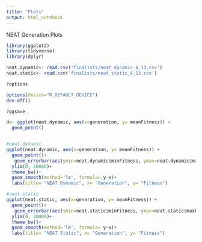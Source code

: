 ```yaml
---
title: "Plots"
output: html_notebook
---
```




NEAT Generation Plots
```r
library(ggplot2)
library(tidyverse)
library(dplyr)

neat.dynamic<- read.csv('finalists/neat_dynamic_4_13.csv')
neat.static<- read.csv('finalists/neat_static_4_13.csv')

?options

options(device="R_DEFAULT_DEVICE")
dev.off()

?ggsave

d<- ggplot(neat.dynamic, aes(x=generation, y= meanFitness)) + 
  geom_point()


#neat.dynamic
ggplot(neat.dynamic, aes(x=generation, y= meanFitness)) + 
  geom_point()+
   geom_errorbar(aes(ymin=neat.dynamic$minFitness, ymax=neat.dynamic$maxFitness), width = .2)+
  ylim(0, 20000)+
  theme_bw()+
  geom_smooth(method='lm', formula= y~x)+
  labs(title= "NEAT Dynamic", x= "Generation", y= "Fitness")
```

```r
#neat.static
ggplot(neat.static, aes(x=generation, y= meanFitness)) + 
  geom_point()+
   geom_errorbar(aes(ymin=neat.static$minFitness, ymax=neat.static$maxFitness), width = .2)+
  ylim(0, 20000)+
  theme_bw()+
  geom_smooth(method='lm', formula= y~x)+
  labs(title= "NEAT Static", x= "Generation", y= "Fitness")
```